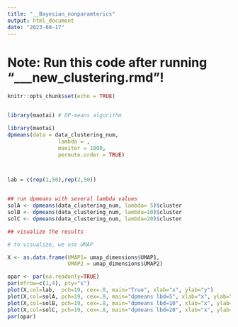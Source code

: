 ```yaml
---
title: "__Bayesian_nonparamterics"
output: html_document
date: "2023-08-17"
---
```



# Note: Run this code after running "___new_clustering.rmd"!


```r
knitr::opts_chunk$set(echo = TRUE)


library(maotai) # DP-means algorithm
```




```r

library(maotai)
dpmeans(data = data_clustering_num, 
                lambda = ,
                maxiter = 1000,
                permute.order = TRUE)



lab = c(rep(1,50),rep(2,50))


## run dpmeans with several lambda values
solA <- dpmeans(data_clustering_num, lambda= 5)$cluster
solB <- dpmeans(data_clustering_num, lambda=10)$cluster
solC <- dpmeans(data_clustering_num, lambda=20)$cluster

## visualize the results

# to visualize, we use UMAP

X <- as.data.frame(UMAP1= umap_dimensions$UMAP1,
                   UMAP2 = umap_dimensions$UMAP2)

opar <- par(no.readonly=TRUE)
par(mfrow=c(1,4), pty="s")
plot(X,col=lab,  pch=19, cex=.8, main="True", xlab="x", ylab="y")
plot(X,col=solA, pch=19, cex=.8, main="dpmeans lbd=5", xlab="x", ylab="y")
plot(X,col=solB, pch=19, cex=.8, main="dpmeans lbd=10", xlab="x", ylab="y")
plot(X,col=solC, pch=19, cex=.8, main="dpmeans lbd=20", xlab="x", ylab="y")
par(opar)
```




